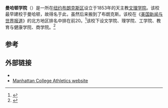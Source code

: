 {{coord|40|53|22|N|73|54|7|W|type:edu_region:US|display=title}}
{{Infobox university
| name = 曼哈頓學院<br>Manhattan College
| image = <!-- 檔案不存在 Manhattan College seal.svg ，可從英文維基百科取得 -->
| motto = ''[[Signum_Fidei|Signum Fidei]]'' ([[Latin|Latin]])
| mottoeng = Sign of the Faith
| image_size = 150px
| established = 1853
| type = [[私立|私立]][[美國文理學院|文理學院]]
| affiliation = [[Roman_Catholic|Roman Catholic]] ([[Institute_of_the_Brothers_of_the_Christian_Schools|Lasallian]])
| endowment = $79.4 million (2016)<ref>As of June 30, 2016. {{cite web |url=http://www.nacubo.org/Documents/EndowmentFiles/2016-Endowment-Market-Values.pdf |title=U.S. and Canadian Institutions Listed by Fiscal Year (FY) 2016 Endowment Market Value and Change in Endowment Market Value from FY 2015 to FY 2016 |publisher=National Association of College and University Business Officers and Commonfund Institute |year=2016 |access-date=2017-02-14 |archive-url=https://web.archive.org/web/20170215040947/http://www.nacubo.org/Documents/EndowmentFiles/2016%2DEndowment%2DMarket%2DValues.pdf |archive-date=2017-02-15 |dead-url=yes |df= }}</ref>
| president = Brennan O'Donnell
| provost = William Clyde
| city = [[布朗克斯|布朗克斯]]
| state = [[紐約州|紐約州]]
| country = {{USA}}
| undergrad = 3,195<ref name="manhattan.edu">{{Cite web |url=http://www.manhattan.edu/admissions/facts-figures |title=Facts & Figures |access-date=2013-03-30 |archive-url=https://web.archive.org/web/20120103114706/http://manhattan.edu/admissions/facts-figures |archive-date=2012-01-03 |dead-url=yes |df= }}</ref>
| postgrad = 480 <ref name="manhattan.edu"/>
| campus = [[市區|市區]], {{convert|22|acre|ha|1}}
| colors = [[Kelly_green|Kelly green]] and white<ref>{{cite book |url=http://manhattan.edu/sites/default/files/athletic_colors_0.pdf |title=Manhattan College Athletic Colors |accessdate=2016-04-16 |archive-url=https://web.archive.org/web/20160304105320/http://manhattan.edu/sites/default/files/athletic_colors_0.pdf |archive-date=2016-03-04 |dead-url=yes }}</ref><br/>{{color box|#00703C}} {{color box|#FFFFFF}}
| nickname = [[Manhattan_Jaspers_and_Lady_Jaspers|Jaspers / Lady Jaspers]]
| athletics = [[NCAA_Division_I|NCAA Division I]] – [[Metro_Atlantic_Athletic_Conference|MAAC]]
| affiliations = [[Association_of_Catholic_Colleges_and_Universities|ACCU]]<br>[[National_Association_of_Independent_Colleges_and_Universities|NAICU]]<br>[[Annapolis_Group|Annapolis Group]]<br>[[Consortium_of_Liberal_Arts_Colleges|CLAC]]<br>[[Oberlin_Group|Oberlin Group]]
| website = {{URL|www.manhattan.edu}}
| logo = <!-- 檔案不存在 [[File:Manhattan_College_logo.svg|250px]] ，可從英文維基百科取得 -->
}}

'''曼哈顿学院'''（{{lang-en|Manhattan College}}）是一所在[[纽约|纽约]][[布朗克斯区|布朗克斯区]]设立于1853年的天主教[[文理学院|文理学院]]。该校最早建校于曼哈顿，故得名于此，虽然后来搬到了布朗克斯。该校在《[[美国新闻与世界报道|美国新闻与世界报道]]》的北方地区排名中排在前20。<ref>{{Cite web |url=http://colleges.usnews.rankingsandreviews.com/best-colleges/manhattan-college-2758 |title=《美国新闻与世界报道》 |accessdate=2014-10-05 |archive-date=2016-04-19 |archive-url=https://web.archive.org/web/20160419135602/http://colleges.usnews.rankingsandreviews.com/best-colleges/manhattan-college-2758 |dead-url=no }}</ref>该校下设文学院、理学院、工学院、教育与健康学院、商学院。<ref>{{Cite web |url=http://www.manhattan.edu/ |title=官网 |accessdate=2018-09-16 |archive-date=2018-09-16 |archive-url=https://web.archive.org/web/20180916202253/https://manhattan.edu/ |dead-url=no }}</ref>

==参考==
{{reflist}}

== 外部链接 ==
* {{Official website|http://www.manhattan.edu}}
* [http://www.gojaspers.com Manhattan College Athletics website] {{Wayback|url=http://www.gojaspers.com/ |date=20201008014107 }}
{{commons category|Manhattan College}}

{{univ-stub}}
{{纽约市的大学}}